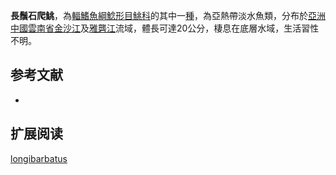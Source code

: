 {{Speciesbox
| name = 長鬚石爬鮡
| status = DD
| status_system = IUCN3.1
| image = 
| image_width = 250px
| genus = Euchiloglanis
| species = longibarbatus
| authority = Zhou, Li & Thomson, 2011
| synonyms = 
}}
'''長鬚石爬鮡'''，為[[輻鰭魚綱|輻鰭魚綱]][[鯰形目|鯰形目]][[鮡科|鮡科]]的其中一[[種|種]]，為亞熱帶淡水魚類，分布於[[亞洲|亞洲]][[中國|中國]][[雲南省|雲南省]][[金沙江|金沙江]]及[[雅礱江|雅礱江]]流域，體長可達20公分，棲息在底層水域，生活習性不明。

==参考文献==
*{{FishBase_species|genus=Euchiloglanis|species=longibarbatus|year=2015|month=3}}

== 扩展阅读 ==
{{refbegin}}
{{wikispecies-inline|Euchiloglanis longibarbatus|長鬚石爬鮡}}
{{refend}}
{{Taxonbar|from=Q5625315}}

[[Category:石爬鮡屬|longibarbatus]]
